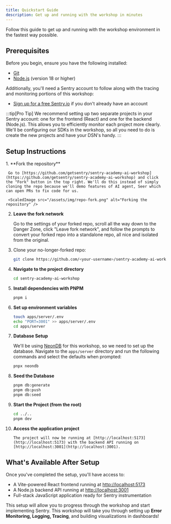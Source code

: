 ```yaml
---
title: Quickstart Guide
description: Get up and running with the workshop in minutes
---
```



Follow this guide to get up and running with the workshop environment in the fastest way possible.

## Prerequisites

Before you begin, ensure you have the following installed:

- [Git](https://git-scm.com/downloads)
- [Node.js](https://nodejs.org/) (version 18 or higher)

Additionally, you'll need a Sentry account to follow along with the tracing and monitoring portions of this workshop:

- [Sign up for a free Sentry.io](https://sentry.io/signup/) if you don't already have an account

:::tip[Pro Tip]
We recommend setting up two separate projects in your Sentry account: one for the frontend (React) and one for the backend (Node.js). This allows you to efficiently monitor each project more clearly. We'll be configuring our SDKs in the workshop, so all you need to do is create the new projects and have your DSN's handy.
:::

## Setup Instructions

<Steps>
1. **Fork the repository**

     Go to [https://github.com/getsentry/sentry-academy-ai-workshop](https://github.com/getsentry/sentry-academy-ai-workshop) and click the "Fork" button in the top right. We'll do this instead of simply cloning the repo because we'll demo features of AI agent, Seer which can open PRs to fix code for us.

     <ScaledImage src="/assets/img/repo-fork.png" alt="Forking the repository" />

2. **Leave the fork network**

     Go to the settings of your forked repo, scroll all the way down to the Danger Zone, click "Leave fork network", and follow the prompts to convert your forked repo into a standalone repo, all nice and isolated from the original.

     <ScaledImage src="/assets/img/leave-fork-network.png" alt="Leaving the fork network" size={75} />   

3. 
     Clone your no-longer-forked repo:

     ```bash
     git clone https://github.com/<your-username>/sentry-academy-ai-workshop.git
     ```

4.  **Navigate to the project directory**

    ```bash
    cd sentry-academy-ai-workshop
    ```

5.  **Install dependencies with PNPM**

    ```bash
    pnpm i
    ```

6.  **Set up environment variables**

    ```bash
    touch apps/server/.env
    echo "PORT=3001" >> apps/server/.env
    cd apps/server
    ```

7.  **Database Setup**

    We'll be using [NeonDB](https://neon.new/) for this workshop, so we need to set up the database. Navigate to the `apps/server` directory and run the following commands and select the defaults when prompted:

    ```bash
    pnpx neondb
    ```

8.  **Seed the Database**

    ```bash
    pnpm db:generate
    pnpm db:push
    pnpm db:seed
    ```

9.  **Start the Project (from the root)**

    ```bash
    cd ../..
    pnpm dev
    ```

10.  **Access the application project**

         The project will now be running at [http://localhost:5173](http://localhost:5173) with the backend API running on [http://localhost:3001](http://localhost:3001).

</Steps>

## What's Available After Setup

Once you've completed the setup, you'll have access to:

- A Vite-powered React frontend running at [http://localhost:5173](http://localhost:5173)
- A Node.js backend API running at [http://localhost:3001](http://localhost:3001)
- Full-stack JavaScript application ready for Sentry instrumentation

This setup will allow you to progress through the workshop and start implementing Sentry. This workshop will take you through setting up **Error Monitoring, Logging, Tracing**, and building visualizations in dashboards!
